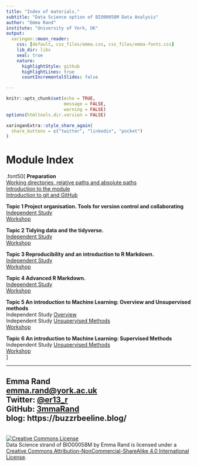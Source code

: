 ```yaml
---
title: "Index of materials."
subtitle: "Data Science option of BIO00058M Data Analysis"
author: "Emma Rand"
institute: "University of York, UK"
output:
  xaringan::moon_reader:
    css: [default, css_files/emma.css, css_files/emma-fonts.css]
    lib_dir: libs
    seal: true
    nature:
      highlightStyle: github
      highlightLines: true
      countIncrementalSlides: false

---
```

```r
knitr::opts_chunk$set(echo = TRUE, 
                      message = FALSE,	
                      warning = FALSE)
options(htmltools.dir.version = FALSE)
```

```r
xaringanExtra::style_share_again(
  share_buttons = c("twitter", "linkedin", "pocket")
)
```

# Module Index
.font50[
**Preparation**  
[Working directories, relative paths and absolute paths](slides/00_working_dir_and_paths.html)  
[Introduction to the module](slides/00_intro_to_module.html)  
[Introduction to git and GitHub](slides/00_intro_to_git_and_github.html)  

**Topic 1 Project organisation. Tools for version control and collaborating**  
[Independent Study](slides/01_project_organisation.html)  
[Workshop](workshops/01_project_organisation.html)  

**Topic 2 Tidying data and the tidyverse.**  
[Independent Study](slides/02_tidying_data_and_the_tidyverse.html)  
[Workshop](workshops/02_tidying_data.html)  

**Topic 3 Reproducibility and an introduction to R Markdown.**  
[Independent Study](slides/03_repro_and_intro_to_rmarkdown.html)  
[Workshop](workshops/03_repro_and_intro_to_rmarkdown.html)  

**Topic 4 Advanced R Markdown.**  
[Independent Study](slides/04_advanced_rmarkdown.html)  
[Workshop](workshops/04_advanced_rmarkdown.html)  

**Topic 5 An introduction to Machine Learning: Overview and Unsupervised methods**  
Independent Study [Overview](slides/05_intro_to_ML_overview.html)  
Independent Study [Unsupervised Methods](slides/05_intro_to_ML_unsupervised.html)  
[Workshop](workshops/05_intro_to_ML_unsupervised.html)  

**Topic 6 An introduction to Machine Learning: Supervised Methods**  
Independent Study [Unsupervised Methods](slides/06_intro_to_ML_supervised.html)  
[Workshop](workshops/06_intro_to_ML_supervised.html)   
]

---


## Emma Rand <br> [emma.rand@york.ac.uk](mailto:emma.rand@york.ac.uk) <br> Twitter: [@er13_r](https://twitter.com/er13_r) <br> GitHub: [3mmaRand](https://github.com/3mmaRand)  <br> blog: https://buzzrbeeline.blog/
<br>
<a rel="license" href="http://creativecommons.org/licenses/by-nc-sa/4.0/"><img alt="Creative Commons License" style="border-width:0" src="https://i.creativecommons.org/l/by-nc-sa/4.0/88x31.png" /></a><br /><span xmlns:dct="http://purl.org/dc/terms/" property="dct:title">Data Science strand of BIO00058M</span> by <span xmlns:cc="http://creativecommons.org/ns#" property="cc:attributionName">Emma Rand</span> is licensed under a <a rel="license" href="http://creativecommons.org/licenses/by-nc-sa/4.0/">Creative Commons Attribution-NonCommercial-ShareAlike 4.0 International License</a>.


